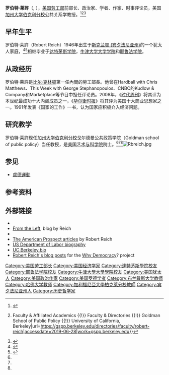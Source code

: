 {{noteTA
|T=zh-hk:羅拔·列治;
|1=zh-hans:罗伯特;zh-hk:羅拔;zh-tw:羅伯特;
|2=zh-hans:莱克;zh-hk:列治;zh-tw:莱許;
}}
{{Infobox officeholder
|name        = 罗伯特·莱克<br>Robert Reich
|image       = Robert Reich University of Iowa Sep 7 2011.jpg
|office      = 第22届[[美国劳工部长|美国劳工部长]]
|president   = [[比尔·克林顿|比尔·克林顿]]
|term_start  = 1993年1月20日
|term_end    = 1997年1月20日
|predecessor = [[Lynn_Morley_Martin|Lynn Morley Martin]]
|successor   = [[Alexis_Herman|Alexis Herman]]
|birth_name  = Robert Bernard Reich
|birth_date  = {{birth date and age|1946|6|24}}
|birth_place = {{USA}}[[斯克兰顿_(宾夕法尼亚州)|斯克兰顿 (宾夕法尼亚州)]]
|death_date  = 
|death_place = 
|party       = [[民主党_(美国)|民主党 (美国)]]
|spouse      = {{marriage|Clare Dalton|1973|2012|end=div}}
|children    = 2]
|education   = [[达特茅斯学院|达特茅斯学院]]<br />[[牛津大学大学学院|牛津大学大学学院]]<br />[[耶鲁法学院|耶鲁法学院]]
|website     = {{url|robertreich.org|Official website}}
}}
'''罗伯特·莱許'''（{{lang-en|Robert Reich}}, {{bd|1946年|6月24日||}}），[[美国劳工部|美国劳工部]]前部长、政治家、学者、作家、时事评论员，美国[[加州大学伯克利分校|加州大学伯克利分校]]公共关系学教授。<ref name=":0">{{Cite web|title=Robert Reich|url=https://irle.berkeley.edu/affiliates/robert-reich/|accessdate=2019-06-28|language=en-US}}</ref><ref name=":1">{{Cite web|title=Robert Reich {{!}} Faculty & Affiliated Academics {{!}} Faculty & Directories {{!}} Goldman School of Public Policy {{!}} University of California, Berkeley|url=https://gspp.berkeley.edu/directories/faculty/robert-reich|accessdate=2019-06-28|work=gspp.berkeley.edu}}</ref><ref name=":2">{{Cite web|title=Robert Reich|url=https://robertreich.org/?og=1|accessdate=2019-06-28|last=Vidani|first=Peter|work=robertreich.org|language=en}}</ref>

==早年生平==
罗伯特·莱許（Robert Reich）1946年出生于[[斯克兰顿_(宾夕法尼亚州)|斯克兰顿 (宾夕法尼亚州)]]的一个犹太人家庭，<ref name="NNDB">{{cite web|url=http://www.nndb.com/people/486/000055321/|title=Robert Reich|website=www.nndb.com|accessdate=May 18, 2017|archive-date=2019-06-29|archive-url=https://web.archive.org/web/20190629183332/https://www.nndb.com/people/486/000055321/|dead-url=no}}</ref><ref>{{cite book|url=https://books.google.com/books?id=mHRmAAAAMAAJ&q=Robert+Reich+scranton&dq=Robert+Reich+scranton&source=bl&ots=0omX1kgTGA&sig=ygKUONI7HR2QLww1jYK4i2_YxnU&hl=en |title=Newsmakers: the people behind today's headlines : 1995 cumulation, includes ... – Louise Mooney Collins, Gale Research Inc – Google Books |publisher=Books.google.ca |date= |accessdate=November 9, 2012}}</ref>相继毕业于[[达特茅斯学院|达特茅斯学院]]，[[牛津大学大学学院|牛津大学大学学院]]和[[耶鲁法学院|耶鲁法学院]]。

== 从政经历 ==
罗伯特·莱許是[[比尔·克林顿|比尔·克林顿]]第一任內閣的勞工部長。他曾在Hardball with Chris Matthews、This Week with George Stephanopoulos、CNBC的Kudlow & Company和Marketplace等节目中担任评论员。2008年，《[[时代周刊|时代周刊]]》将其评为本世纪最成功十大内阁成员之一，《[[华尔街时报|华尔街时报]]》将其评为美国十大商业思想家之一。1991年发表《国家的工作》一书，认为国家应积极介入经济问题。

== 研究教学 ==
罗伯特·莱許现任[[加州大学伯克利分校|加州大学伯克利分校]]戈尔德曼公共政策学院（Goldman school of public policy）当任教授，是[[美国艺术与科学院|美国艺术与科学院]]院士。<ref name=":0" /><ref name=":1" /><ref name=":2" />[[File:Rbreich.jpg|thumb]]

==参见==
*[[盧德運動|盧德運動]]

==参考资料==
{{reflist}}

==外部链接==
{{sisterlinks|d=Q718828|s=Author:Robert Reich|n=no|b=no|v=no|voy=no|m=no|mw=no|wikt=no|species=no}}
* {{official website}}
* [https://www.arcamax.com/politics/fromtheleft/robertbreich/ From the Left], blog by Reich
* {{C-SPAN|Robert Reich}}
* [https://web.archive.org/web/20111025013531/http://prospect.org/cs/author?id=102 The American Prospect articles] by Robert Reich
* [https://web.archive.org/web/20150402173206/http://www.dol.gov/oasam/programs/history/reich.htm US Department of Labor biography]
* [http://gspp.berkeley.edu/academics/faculty/reich.html UC Berkeley bio]
* [https://web.archive.org/web/20130807023301/http://whydemocracy.net/house/news/byauthor/5 Robert Reich's blog posts] for the [[Why_Democracy|Why Democracy]]? project

{{Authority control}}
{{DEFAULTSORT:Reich, Robert}}
[[Category:美国劳工部长|Category:美国劳工部长]]
[[Category:美国经济学家|Category:美国经济学家]]
[[Category:達特茅斯學院校友|Category:達特茅斯學院校友]]
[[Category:耶鲁法学院校友|Category:耶鲁法学院校友]]
[[Category:牛津大學大學學院校友|Category:牛津大學大學學院校友]]
[[Category:美国犹太人|Category:美国犹太人]]
[[Category:美国政治作家|Category:美国政治作家]]
[[Category:美国罗德学者|Category:美国罗德学者]]
[[Category:布兰戴斯大学教师|Category:布兰戴斯大学教师]]
[[Category:哈佛大学教师|Category:哈佛大学教师]]
[[Category:加利福尼亞大學柏克萊分校教師|Category:加利福尼亞大學柏克萊分校教師]]
[[Category:宾夕法尼亚州人|Category:宾夕法尼亚州人]]
[[Category:历史哲学家|Category:历史哲学家]]